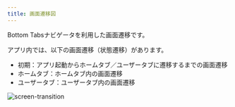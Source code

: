 ```yaml
---
title: 画面遷移図
---
```


Bottom Tabsナビゲータを利用した画面遷移です。

アプリ内では、以下の画面遷移（状態遷移）があります。

- 初期：アプリ起動からホームタブ／ユーザータブに遷移するまでの画面遷移
- ホームタブ：ホームタブ内の画面遷移
- ユーザータブ：ユーザータブ内の画面遷移

![screen-transition](screen-transitions.drawio.png)

